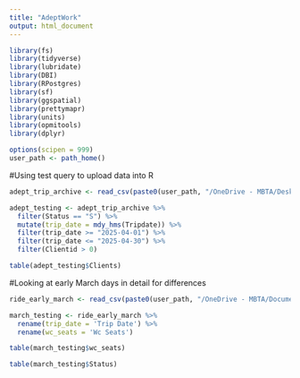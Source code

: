 ```yaml
---
title: "AdeptWork"
output: html_document
---
```


```r
library(fs)
library(tidyverse)
library(lubridate)
library(DBI)
library(RPostgres)
library(sf)
library(ggspatial)
library(prettymapr)
library(units)
library(opmitools)
library(dplyr)

options(scipen = 999)
user_path <- path_home()
```

#Using test query to upload data into R

```r
adept_trip_archive <- read_csv(paste0(user_path, "/OneDrive - MBTA/Desktop/ADEPT_TRIP_ARCHIVE.csv"))
```

```r
adept_testing <- adept_trip_archive %>%
  filter(Status == "S") %>%
  mutate(trip_date = mdy_hms(Tripdate)) %>%
  filter(trip_date >= "2025-04-01") %>%
  filter(trip_date <= "2025-04-30") %>%
  filter(Clientid > 0)
```

```r
table(adept_testing$Clients)
```

#Looking at early March days in detail for differences

```r
ride_early_march <- read_csv(paste0(user_path, "/OneDrive - MBTA/Documents - OPMI/01 Admin/00 Data Strategy/Ongoing Activities/Open Data Portal/Data/Raw Datasets/Ridership Data/The RIDE/RIDE_Trips_Test_5.csv"))
```

```r
march_testing <- ride_early_march %>%
  rename(trip_date = 'Trip Date') %>%
  rename(wc_seats = 'Wc Seats')
```

```r
table(march_testing$wc_seats)
```

```r
table(march_testing$Status)
```

